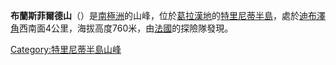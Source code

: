 {{Coord|63|17|S|57|5|W|source:GNIS|display=title}}

'''布蘭斯菲爾德山'''（{{lang-en|Mount Bransfield}}）是[[南極洲|南極洲]]的山峰，位於[[葛拉漢地|葛拉漢地]]的[[特里尼蒂半島|特里尼蒂半島]]，處於[[迪布澤角|迪布澤角]]西南面4公里，海拔高度760米，由[[法國|法國]]的探險隊發現。

{{DEFAULTSORT:Mount Bransfield}}
[[Category:特里尼蒂半島山峰|Category:特里尼蒂半島山峰]]


{{TrinityPeninsula-geo-stub}}
